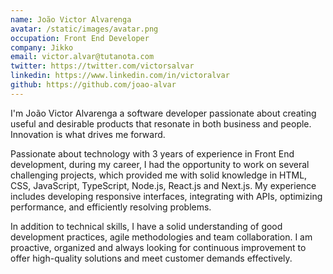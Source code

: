 ```yaml
---
name: João Victor Alvarenga
avatar: /static/images/avatar.png
occupation: Front End Developer
company: Jikko
email: victor.alvar@tutanota.com
twitter: https://twitter.com/victorsalvar
linkedin: https://www.linkedin.com/in/victoralvar
github: https://github.com/joao-alvar
---
```


I'm João Victor Alvarenga a software developer passionate about creating useful and desirable products that resonate in both business and people. Innovation is what drives me forward.

Passionate about technology with 3 years of experience in Front End development, during my career, I had the opportunity to work on several challenging projects, which provided me with solid knowledge in HTML, CSS, JavaScript, TypeScript, Node.js, React.js and Next.js. My experience includes developing responsive interfaces, integrating with APIs, optimizing performance, and efficiently resolving problems.

In addition to technical skills, I have a solid understanding of good development practices, agile methodologies and team collaboration. I am proactive, organized and always looking for continuous improvement to offer high-quality solutions and meet customer demands effectively.
